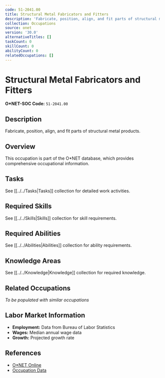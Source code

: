 ```yaml
---
code: 51-2041.00
title: Structural Metal Fabricators and Fitters
description: 'Fabricate, position, align, and fit parts of structural metal products.'
collection: Occupations
source: onet
version: '30.0'
alternativeTitles: []
taskCount: 0
skillCount: 0
abilityCount: 0
relatedOccupations: []
---
```

# Structural Metal Fabricators and Fitters

**O*NET-SOC Code:** `51-2041.00`

## Description

Fabricate, position, align, and fit parts of structural metal products.

## Overview

This occupation is part of the O*NET database, which provides comprehensive occupational information.

## Tasks

See [[../../Tasks|Tasks]] collection for detailed work activities.

## Required Skills

See [[../../Skills|Skills]] collection for skill requirements.

## Required Abilities

See [[../../Abilities|Abilities]] collection for ability requirements.

## Knowledge Areas

See [[../../Knowledge|Knowledge]] collection for required knowledge.

## Related Occupations

*To be populated with similar occupations*

## Labor Market Information

- **Employment:** Data from Bureau of Labor Statistics
- **Wages:** Median annual wage data
- **Growth:** Projected growth rate

## References

- [O*NET Online](https://www.onetonline.org/link/summary/51-2041.00)
- [Occupation Data](https://www.onetcenter.org/)
